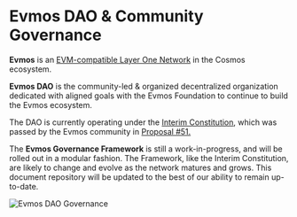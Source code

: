 
# Evmos DAO & Community Governance

**Evmos** is an [EVM-compatible Layer One Network](https://evmos.org) in the Cosmos ecosystem.

**Evmos DAO** is the community-led & organized decentralized organization dedicated with aligned goals with the Evmos Foundation to continue to build the Evmos ecosystem.

The DAO is currently operating under the [Interim Constitution](/constitution), which was passed by the Evmos community in [Proposal #51.](https://www.mintscan.io/evmos/proposals/51)

The **Evmos Governance Framework** is still a work-in-progress, and will be rolled out in a modular fashion. The Framework, like the Interim Constitution, are likely to change and evolve as the network matures and grows. This document repository will be updated to the best of our ability to remain up-to-date.


<Bleed>![Evmos DAO Governance](../public/hero1.jpg)</Bleed>
